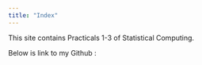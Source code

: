 ```yaml
---
title: "Index"
---
```


This site contains Practicals 1-3 of Statistical Computing.

Below is link to my Github :
